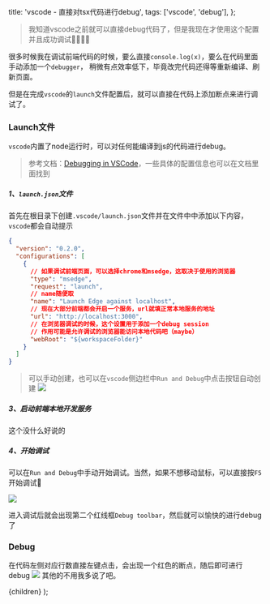 
  title: 'vscode - 直接对tsx代码进行debug',
  tags: ['vscode', 'debug'],
};

> 我知道vscode之前就可以直接debug代码了，但是我现在才使用这个配置并且成功调试👻👻👻👻

很多时候我在调试前端代码的时候，要么直接`console.log(x)`，要么在代码里面手动添加一个`debugger`，
稍微有点效率低下，毕竟改完代码还得等重新编译、刷新页面。

但是在完成`vscode`的`launch`文件配置后，就可以直接在代码上添加断点来进行调试了。

### Launch文件

`vscode`内置了node运行时，可以对任何能编译到js的代码进行debug。

> 参考文档：[Debugging in VSCode](https://code.visualstudio.com/Docs/editor/debugging)，一些具体的配置信息也可以在文档里面找到

##### 1、`launch.json`文件

首先在根目录下创建`.vscode/launch.json`文件并在文件中中添加以下内容，`vscode`都会自动提示

```json
{
  "version": "0.2.0",
  "configurations": [
    {
      // 如果调试前端页面，可以选择chrome和msedge，这取决于使用的浏览器
      "type": "msedge",
      "request": "launch",
      // name随便取
      "name": "Launch Edge against localhost",
      // 现在大部分前端都会开启一个服务，url就填正常本地服务的地址
      "url": "http://localhost:3000",
      // 在浏览器调试的时候，这个设置用于添加一个debug session
      // 作用可能是允许调试的浏览器能访问本地代码吧（maybe）
      "webRoot": "${workspaceFolder}"
    }
  ]
}
```

> 可以手动创建，也可以在`vscode`侧边栏中`Run and Debug`中点击按钮自动创建
> ![](/images/2022100101.png)

##### 3、启动前端本地开发服务

这个没什么好说的

##### 4、开始调试

可以在`Run and Debug`中手动开始调试。当然，如果不想移动鼠标，可以直接按`F5`开始调试👻

![](/images/2022100103.png)

进入调试后就会出现第二个红线框`Debug toolbar`，然后就可以愉快的进行debug了

### Debug

在代码左侧对应行数直接左键点击，会出现一个红色的断点，随后即可进行debug
![](/images/2022100104.gif)
其他的不用我多说了吧。

  <MDXPageLayout meta={meta}>{children}</MDXPageLayout>
);
